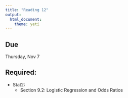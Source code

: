 ```yaml
---
title: "Reading 12"
output: 
  html_document: 
    theme: yeti
---
```


## Due

Thursday, Nov 7

## Required:

- Stat2:
  + Section 9.2: Logistic Regression and Odds Ratios